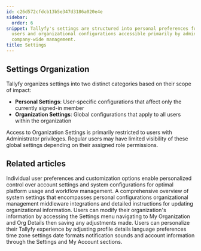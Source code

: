 ```yaml
---
id: c26d572cfdcb13b5e347d3186a020e4e
sidebar:
  order: 6
snippet: Tallyfy's settings are structured into personal preferences for individual
  users and organizational configurations accessible primarily by administrators for
  company-wide management.
title: Settings
---
```


## Settings Organization

Tallyfy organizes settings into two distinct categories based on their scope of impact:

* **Personal Settings**: User-specific configurations that affect only the currently signed-in member
* **Organization Settings**: Global configurations that apply to all users within the organization

Access to Organization Settings is primarily restricted to users with Administrator privileges. Regular users may have limited visibility of these global settings depending on their assigned role permissions.


<PageTree />


## Related articles
<CardGrid>
<LinkTitleCard header="<b>Settings > Personal settings</b>" href="/products/pro/settings/personal-settings/" > Individual user preferences and customization options enable personalized control over account settings and system configurations for optimal platform usage and workflow management. </LinkTitleCard>
<LinkTitleCard header="<b>Settings > Organization settings</b>" href="/products/pro/settings/org-settings/" > A comprehensive overview of system settings that encompasses personal configurations organizational management middleware integrations and detailed instructions for updating organizational information. </LinkTitleCard>
<LinkTitleCard header="<b>Org Settings > Update organization details</b>" href="/products/pro/settings/org-settings/how-can-i-update-my-organization-details/" > Users can modify their organization's information by accessing the Settings menu navigating to My Organization and Org Details then saving any adjustments made. </LinkTitleCard>
<LinkTitleCard header="<b>Personal Settings > Personalization settings</b>" href="/products/pro/settings/personal-settings/personalization-settings/" > Users can personalize their Tallyfy experience by adjusting profile details language preferences time zone settings date formats notification sounds and account information through the Settings and My Account sections. </LinkTitleCard>
</CardGrid>